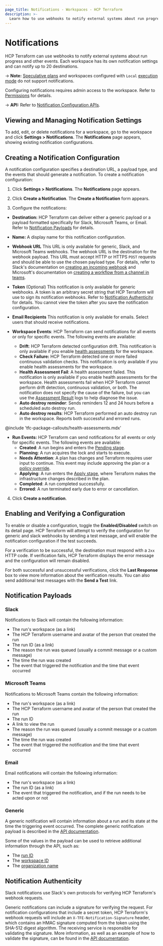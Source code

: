 ```yaml
---
page_title: Notifications - Workspaces - HCP Terraform
description: >-
  Learn how to use webhooks to notify external systems about run progress and other events. Create and enable workspace notifications.
---
```


# Notifications

HCP Terraform can use webhooks to notify external systems about run progress and other events. Each workspace has its own notification settings and can notify up to 20 destinations.

-> **Note:** [Speculative plans](/terraform/cloud-docs/run/modes-and-options#plan-only-speculative-plan) and workspaces configured with `Local` [execution mode](/terraform/cloud-docs/workspaces/settings#execution-mode) do not support notifications.

Configuring notifications requires admin access to the workspace. Refer to [Permissions](/terraform/cloud-docs/users-teams-organizations/permissions) for details.

[permissions-citation]: #intentionally-unused---keep-for-maintainers

-> **API:** Refer to [Notification Configuration APIs](/terraform/cloud-docs/api-docs/notification-configurations).

## Viewing and Managing Notification Settings

To add, edit, or delete notifications for a workspace, go to the workspace and click **Settings > Notifications**. The **Notifications** page appears, showing existing notification configurations.

## Creating a Notification Configuration

A notification configuration specifies a destination URL, a payload type, and the events that should generate a notification. To create a notification configuration:

1.  Click **Settings > Notifications**. The **Notifications** page appears.

2.  Click **Create a Notification**. The **Create a Notification** form appears.

3.  Configure the notifications:

- **Destination:** HCP Terraform can deliver either a generic payload or a payload formatted specifically for Slack, Microsoft Teams, or Email. Refer to [Notification Payloads](#notification-payloads) for details.
- **Name:** A display name for this notification configuration.
- **Webhook URL** This URL is only available for generic, Slack, and Microsoft Teams webhooks. The webhook URL is the destination for the webhook payload. This URL must accept HTTP or HTTPS `POST` requests and should be able to use the chosen payload type. For details, refer to Slack's documentation on [creating an incoming webhook](https://api.slack.com/messaging/webhooks#create_a_webhook) and Microsoft's documentation on [creating a workflow from a channel in teams](https://support.microsoft.com/en-us/office/creating-a-workflow-from-a-channel-in-teams-242eb8f2-f328-45be-b81f-9817b51a5f0e).
- **Token** (Optional) This notification is only available for generic webhooks. A token is an arbitrary secret string that HCP Terraform will use to sign its notification webhooks. Refer to [Notification Authenticity][inpage-hmac] for details. You cannot view the token after you save the notification configuration.
- **Email Recipients** This notification is only available for emails. Select users that should receive notifications.

- **Workspace Events**: HCP Terraform can send notifications for all events or only for specific events. The following events are available:

  - **Drift**: HCP Terraform detected configuration drift. This notification is only available if you enable [health assessments](/terraform/cloud-docs/workspaces/health) for the workspace.
  - **Check Failure:** HCP Terraform detected one or more failed continuous validation checks. This notification is only available if you enable health assessments for the workspace.
  - **Health Assessment Fail**: A health assessment failed. This notification is only available if you enable health assessments for the workspace. Health assessments fail when HCP Terraform cannot perform drift detection, continuous validation, or both. The notification does not specify the cause of the failure, but you can use the [Assessment Result](/terraform/cloud-docs/api-docs/assessment-results) logs to help diagnose the issue.
  - **Auto destroy reminder**: Sends reminders 12 and 24 hours before a scheduled auto destroy run.
  - **Auto destroy results**: HCP Terraform performed an auto destroy run in the workspace. Reports both successful and errored runs.

<!-- BEGIN: TFC:only name:pnp-callout -->
@include 'tfc-package-callouts/health-assessments.mdx'
<!-- END: TFC:only name:pnp-callout -->

- **Run Events:** HCP Terraform can send notifications for all events or only for specific events. The following events are available:
  - **Created**: A run begins and enters the [Pending stage](/terraform/enterprise/run/states#the-pending-stage).
  - **Planning**: A run acquires the lock and starts to execute.
  - **Needs Attention**: A plan has changes and Terraform requires user input to continue. This event may include approving the plan or a [policy override](/terraform/enterprise/run/states#the-policy-check-stage).
  - **Applying**: A run enters the [Apply stage](/terraform/enterprise/run/states#the-apply-stage), where Terraform makes the infrastructure changes described in the plan.
  - **Completed**: A run completed successfully.
  - **Errored**: A run terminated early due to error or cancellation.

4.  Click **Create a notification**.


## Enabling and Verifying a Configuration

To enable or disable a configuration, toggle the **Enabled/Disabled** switch on its detail page. HCP Terraform will attempt to verify the configuration for generic and slack webhooks by sending a test message, and will enable the notification configuration if the test succeeds.

For a verification to be successful, the destination must respond with a `2xx` HTTP code. If verification fails, HCP Terraform displays the error message and the configuration will remain disabled.

For both successful and unsuccessful verifications, click the **Last Response** box to view more information about the verification results. You can also send additional test messages with the **Send a Test** link.

## Notification Payloads

### Slack

Notifications to Slack will contain the following information:

- The run's workspace (as a link)
- The HCP Terraform username and avatar of the person that created the run
- The run ID (as a link)
- The reason the run was queued (usually a commit message or a custom message)
- The time the run was created
- The event that triggered the notification and the time that event occurred

### Microsoft Teams

Notifications to Microsoft Teams contain the following information:

- The run's workspace (as a link)
- The HCP Terraform username and avatar of the person that created the run
- The run ID
- A link to view the run
- The reason the run was queued (usually a commit message or a custom message)
- The time the run was created
- The event that triggered the notification and the time that event occurred

### Email

Email notifications will contain the following information:

- The run's workspace (as a link)
- The run ID (as a link)
- The event that triggered the notification, and if the run needs to be acted upon or not

### Generic

A generic notification will contain information about a run and its state at the time the triggering event occurred. The complete generic notification payload is described in the [API documentation][generic-payload].

[generic-payload]: /terraform/cloud-docs/api-docs/notification-configurations#notification-payload

Some of the values in the payload can be used to retrieve additional information through the API, such as:

- The [run ID](/terraform/cloud-docs/api-docs/run#get-run-details)
- The [workspace ID](/terraform/cloud-docs/api-docs/workspaces#list-workspaces)
- The [organization name](/terraform/cloud-docs/api-docs/organizations#show-an-organization)

## Notification Authenticity

[inpage-hmac]: #notification-authenticity

Slack notifications use Slack's own protocols for verifying HCP Terraform's webhook requests.

Generic notifications can include a signature for verifying the request. For notification configurations that include a secret token, HCP Terraform's webhook requests will include an `X-TFE-Notification-Signature` header, which contains an HMAC signature computed from the token using the SHA-512 digest algorithm. The receiving service is responsible for validating the signature. More information, as well as an example of how to validate the signature, can be found in the [API documentation](/terraform/cloud-docs/api-docs/notification-configurations#notification-authenticity).
